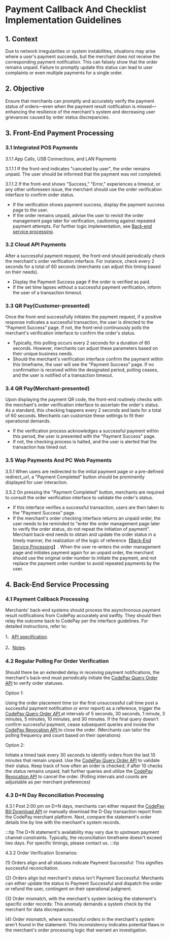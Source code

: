 # Payment Callback And Checklist Implementation Guidelines

## 1. Context

Due to network irregularities or system instabilities, situations may arise where a user's payment succeeds, but the merchant does not receive the corresponding payment notification. This can falsely show that the order remains unpaid. Failure to promptly update this status can lead to user complaints or even multiple payments for a single order.

## 2. Objective

Ensure that merchants can promptly and accurately verify the payment status of orders—even when the payment result notification is missed—enhancing the resilience of the merchant's system and decreasing user grievances caused by order status discrepancies.

## 3. Front-End Payment Processing

### 3.1 Integrated POS Payments

3.1.1 App Calls, USB Connections, and LAN Payments

3.1.1.1 If the front-end indicates "canceled by user", the order remains unpaid. The user should be informed that the payment was not completed.

3.1.1.2 If the front-end shows "Success," "Error," experiences a timeout, or any other unforeseen issue, the merchant should use the order verification interface to confirm order status.

- If the verification shows payment success, display the payment success page to the user.
- If the order remains unpaid, advise the user to revisit the order management page later for verification, cautioning against repeated payment attempts. For further logic implementation, see [Back-end service processing](#4-back-end-service-processing).

### 3.2 Cloud API Payments

After a successful payment request, the front-end should periodically check the merchant's order verification interface. For instance, check every 2 seconds for a total of 60 seconds (merchants can adjust this timing based on their needs).

- Display the Payment Success page if the order is verified as paid.
- If the set time lapses without a successful payment verification, inform the user of a transaction timeout.

### 3.3 QR Pay(Customer-presented)

Once the front-end successfully initiates the payment request, if a positive response indicates a successful transaction, the user is directed to the "Payment Success" page. If not, the front-end continuously polls the merchant's verification interface to confirm the order's status.

- Typically, this polling occurs every 2 seconds for a duration of 60 seconds. However, merchants can adjust these parameters based on their unique business needs.
- Should the merchant's verification interface confirm the payment within this timeframe, the user will see the "Payment Success" page. If no confirmation is received within the designated period, polling ceases, and the user is notified of a transaction timeout.

### 3.4 QR Pay(Merchant-presented)

Upon displaying the payment QR code, the front-end routinely checks with the merchant's order verification interface to ascertain the order's status.
As a standard, this checking happens every 2 seconds and lasts for a total of 60 seconds. Merchants can customize these settings to fit their operational demands.

- If the verification process acknowledges a successful payment within this period, the user is presented with the "Payment Success" page.
- If not, the checking process is halted, and the user is alerted that the transaction has timed out.

### 3.5 Wap Payments And PC Web Payments

3.5.1 When users are redirected to the initial payment page or a pre-defined redirect_url, a "Payment Completed" button should be prominently displayed for user interaction.

3.5.2 On pressing the "Payment Completed" button, merchants are required to consult the order verification interface to validate the order's status.

- If this interface verifies a successful transaction, users are then taken to the "Payment Success" page.
- If the merchant's order checking interface returns an unpaid order, the user needs to be reminded to "enter the order management page later to verify the order status, do not repeat the initiation of payment". Merchant back-end needs to obtain and update the order status in a timely manner, the realization of the logic of reference【[Back-End Service Processing](#4-back-end-service-processing)】. When the user re-enters the order management page and initiates payment again for an unpaid order, the merchant should use the original order number to initiate the payment, and not replace the payment order number to avoid repeated payments by the user.

## 4. Back-End Service Processing

### 4.1 Payment Callback Processing

Merchants' back-end systems should process the asynchronous payment result notifications from CodePay accurately and swiftly. They should then relay the outcome back to CodePay per the interface guidelines. For detailed instructions, refer to:

1、<a href = "/APIRule">API specification</a>.

2、<a href = "/callbackNotificationNotes">Notes</a>.

### 4.2 Regular Polling For Order Verification

Should there be an extended delay in receiving payment notifications, the merchant's back-end must periodically initiate the <a href = "./CloudAPI#tag/Public-Payment-API/paths/~1api~1entry~1orderquery/post" target="_blank">CodePay Query Order API</a> to verify order statuses.

Option 1:

Using the order placement time (or the first unsuccessful call time post a successful payment notification or error report) as a reference, trigger the <a href = "./CloudAPI#tag/Public-Payment-API/paths/~1api~1entry~1orderquery/post" target="_blank">CodePay Query Order API </a> at intervals of 5 seconds, 30 seconds, 1 minute, 3 minutes, 5 minutes, 10 minutes, and 30 minutes. If the final query doesn't confirm successful payment, cease subsequent queries and invoke the <a href = "./CloudAPI/#tag/Public-Payment-API/paths/~1api~1entry~1orderrevoker/post" target="_blank">CodePay Revocation API </a> to close the order. (Merchants can tailor the polling frequency and count based on their operations)

Option 2:

Initiate a timed task every 30 seconds to identify orders from the last 10 minutes that remain unpaid. Use the <a href = "./CloudAPI#tag/Public-Payment-API/paths/~1api~1entry~1orderquery/post" target="_blank">CodePay Query Order API</a> to validate their status. Keep track of how often an order is checked; if after 10 checks the status remains unpaid, halt further queries and utilize the <a href = "./CloudAPI/#tag/Public-Payment-API/paths/~1api~1entry~1orderrevoker/post" target="_blank">CodePay Revocation API</a> to cancel the order. (Polling intervals and counts are adjustable as per merchant preferences)

### 4.3 D+N Day Reconciliation Processing

4.3.1 Post 2:00 pm on D+N days, merchants can either request the <a href = "" target="_blank">CodePay Bill Download API</a> or manually download the D-Day transaction report from the CodePay merchant platform. Next, compare the statement's order details line by line with the merchant's system records.

:::tip
The D+N statement's availability may vary due to upstream payment channel constraints. Typically, the reconciliation timeframe doesn't exceed two days. For specific timings, please contact us.
:::tip

4.3.2 Order Verification Scenarios:

(1) Orders align and all statuses indicate Payment Successful: This signifies successful reconciliation.

(2) Orders align but merchant's status isn't Payment Successful: Merchants can either update the status to Payment Successful and dispatch the order or refund the user, contingent on their operational judgment.

(3) Order mismatch, with the merchant's system lacking the statement's specific order records: This anomaly demands a system check by the merchant for data discrepancies.

(4) Order mismatch, where successful orders in the merchant's system aren't found in the statement: This inconsistency indicates potential flaws in the merchant's order processing logic that warrant an investigation.
